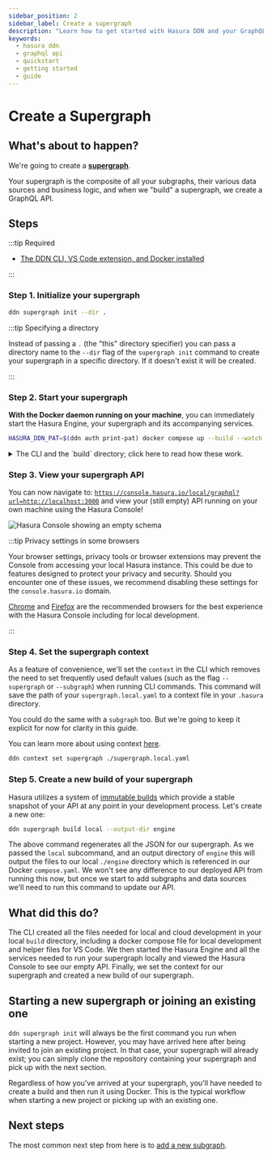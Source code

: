 ```yaml
---
sidebar_position: 2
sidebar_label: Create a supergraph
description: "Learn how to get started with Hasura DDN and your GraphQL API."
keywords:
  - hasura ddn
  - graphql api
  - quickstart
  - getting started
  - guide
---
```


# Create a Supergraph

## What's about to happen?

We're going to create a [**supergraph**](glossary.mdx#supergraph).

Your supergraph is the composite of all your subgraphs, their various data sources and business logic, and when we
"build" a supergraph, we create a GraphQL API.

## Steps

:::tip Required

- [The DDN CLI, VS Code extension, and Docker installed](/getting-started/build/00-prerequisites.mdx)

:::

### Step 1. Initialize your supergraph

```bash title="To initialize your supergraph, from an empty directory, run:"
ddn supergraph init --dir .
```

:::tip Specifying a directory

Instead of passing a `.` (the "this" directory specifier) you can pass a directory name to the `--dir` flag of the
`supergraph init` command to create your supergraph in a specific directory. If it doesn't exist it will be created.

:::

### Step 2. Start your supergraph

**With the Docker daemon running on your machine**, you can immediately start the Hasura Engine, your supergraph and its
accompanying services.

```bash title="From the project's root, run:"
HASURA_DDN_PAT=$(ddn auth print-pat) docker compose up --build --watch
```

<details>
  <summary>
    The CLI and the `build` directory; click here to read how these work.
  </summary>
    The CLI automatically creates a `build` directory for you when running the `ddn supergraph init` command. This
    directory contains all of the JSON necessary to configure and serve your supergraph. The JSON files within it are
    already referenced for you in the docker `compose.yaml` file, allowing you to start your services straight away.

    The `docker compose up` command sets the `HASURA_DDN_PAT` environment variable using a value retrieved from the
    command `ddn auth print-pat` and then uses Docker Compose to start and monitor the Hasura services defined in the
    `compose.yaml` file. Your PAT is your personal access token generated by Hasura DDN and used by the CLI.

    You should see your various services returned as `Running` or `Started` in the terminal. We also use the `--watch`
    flag which will allow us to iteratively modify and test our API locally with blazing-fast feedback loops.

</details>

### Step 3. View your supergraph API

You can now navigate to:
[`https://console.hasura.io/local/graphql?url=http://localhost:3000`](https://console.hasura.io/local/graphql?url=http://localhost:3000)
and view your (still empty) API running on your own machine using the Hasura Console!

![Hasura Console showing an empty schema](/img/get-started/console-init-supergraph.png)

:::tip Privacy settings in some browsers

Your browser settings, privacy tools or browser extensions may prevent the Console from accessing your local Hasura
instance. This could be due to features designed to protect your privacy and security. Should you encounter one of these
issues, we recommend disabling these settings for the `console.hasura.io` domain.

[Chrome](https://www.google.com/chrome/) and [Firefox](https://www.mozilla.org/en-US/firefox/new/) are the recommended
browsers for the best experience with the Hasura Console including for local development.

:::

### Step 4. Set the supergraph context

As a feature of convenience, we'll set the `context` in the CLI which removes the need to set frequently used default
values (such as the flag `--supergraph` or `--subgraph`) when running CLI commands. This command will save the path of
your `supergraph.local.yaml` to a context file in your `.hasura` directory.

You could do the same with a `subgraph` too. But we're going to keep it explicit for now for clarity in this guide.

You can learn more about using context [here](/cli/commands/ddn_context.mdx).

```bash title="In the project's root directory, run:"
ddn context set supergraph ./supergraph.local.yaml
```

### Step 5. Create a new build of your supergraph

Hasura utilizes a system of [immutable builds](/project-configuration/builds.mdx) which provide a stable snapshot of
your API at any point in your development process. Let's create a new one:

```bash title="From the project's root, run:"
ddn supergraph build local --output-dir engine
```

The above command regenerates all the JSON for our supergraph. As we passed the `local` subcommand, and an output
directory of `engine` this will output the files to our local `./engine` directory which is referenced in our Docker
`compose.yaml`. We won't see any difference to our deployed API from running this now, but once we start to add
subgraphs and data sources we'll need to run this command to update our API.

## What did this do?

The CLI created all the files needed for local and cloud development in your local `build` directory, including a docker
compose file for local development and helper files for VS Code. We then started the Hasura Engine and all the services
needed to run your supergraph locally and viewed the Hasura Console to see our empty API. Finally, we set the context
for our supergraph and created a new build of our supergraph.

## Starting a new supergraph or joining an existing one

`ddn supergraph init` will always be the first command you run when starting a new project. However, you may have
arrived here after being invited to join an existing project. In that case, your supergraph will already exist; you can
simply clone the repository containing your supergraph and pick up with the next section.

Regardless of how you've arrived at your supergraph, you'll have needed to create a build and then run it using Docker.
This is the typical workflow when starting a new project or picking up with an existing one.

## Next steps

The most common next step from here is to [add a new subgraph](/getting-started/build/02-init-subgraph.mdx).
